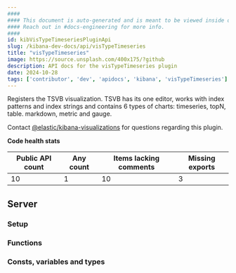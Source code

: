 ```yaml
---
####
#### This document is auto-generated and is meant to be viewed inside our experimental, new docs system.
#### Reach out in #docs-engineering for more info.
####
id: kibVisTypeTimeseriesPluginApi
slug: /kibana-dev-docs/api/visTypeTimeseries
title: "visTypeTimeseries"
image: https://source.unsplash.com/400x175/?github
description: API docs for the visTypeTimeseries plugin
date: 2024-10-28
tags: ['contributor', 'dev', 'apidocs', 'kibana', 'visTypeTimeseries']
---
```


Registers the TSVB visualization. TSVB has its one editor, works with index patterns and index strings and contains 6 types of charts: timeseries, topN, table. markdown, metric and gauge.

Contact [@elastic/kibana-visualizations](https://github.com/orgs/elastic/teams/kibana-visualizations) for questions regarding this plugin.

**Code health stats**

| Public API count  | Any count | Items lacking comments | Missing exports |
|-------------------|-----------|------------------------|-----------------|
| 10 | 1 | 10 | 3 |

## Server

### Setup
<DocDefinitionList data={[visTypeTimeseriesObj.server.setup]}/>

### Functions
<DocDefinitionList data={visTypeTimeseriesObj.server.functions}/>

### Consts, variables and types
<DocDefinitionList data={visTypeTimeseriesObj.server.misc}/>

